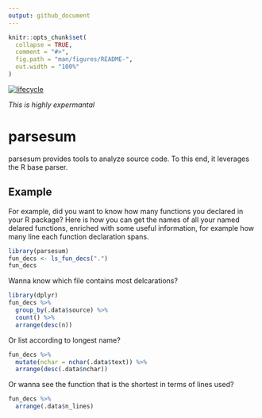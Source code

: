 ```yaml
---
output: github_document
---
```


<!-- README.md is generated from README.Rmd. Please edit that file -->

```r
knitr::opts_chunk$set(
  collapse = TRUE,
  comment = "#>",
  fig.path = "man/figures/README-",
  out.width = "100%"
)
```

  [![lifecycle](https://img.shields.io/badge/lifecycle-experimental-orange.svg)](https://www.tidyverse.org/lifecycle/#experimental)
  
*This is highly expermantal*
  

# parsesum

parsesum provides tools to analyze source code. To this end, it leverages
the R base parser.

## Example

For example, did you want to know how many functions you declared in your 
R package? Here is how you can get the names of all your named delared 
functions, enriched with some useful information, for example how many 
line each function declaration spans.
```r
library(parsesum)
fun_decs <- ls_fun_decs(".")
fun_decs
```

Wanna know which file contains most delcarations?
```r
library(dplyr)
fun_decs %>%
  group_by(.data$source) %>%
  count() %>%
  arrange(desc(n))
```

Or list according to longest name?
```r
fun_decs %>%
  mutate(nchar = nchar(.data$text)) %>%
  arrange(desc(.data$nchar))
```

Or wanna see the function that is the shortest in terms of lines used?
```r
fun_decs %>%
  arrange(.data$n_lines)
```

